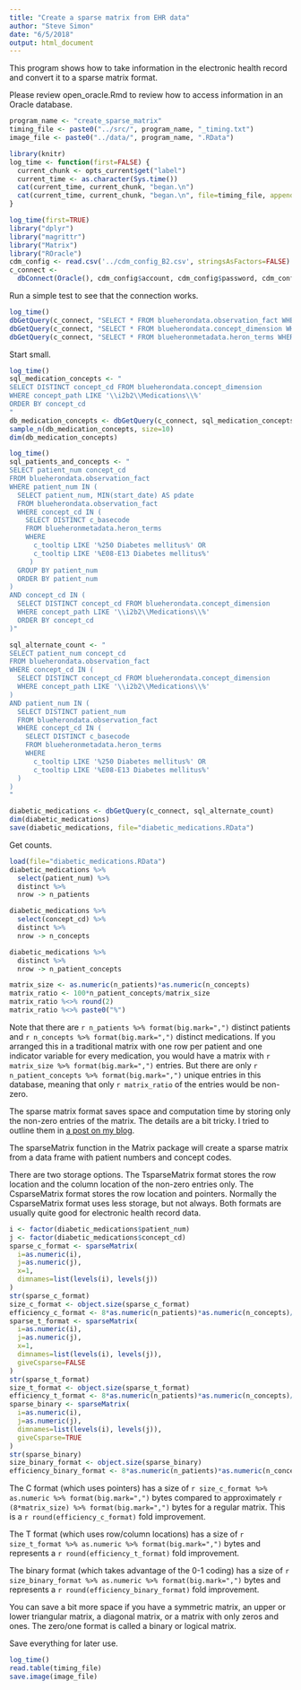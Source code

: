 ```yaml
---
title: "Create a sparse matrix from EHR data"
author: "Steve Simon"
date: "6/5/2018"
output: html_document
---
```


This program shows how to take information in the electronic health record and convert it to a sparse matrix format.

Please review open_oracle.Rmd to review how to access information in an Oracle database.

```r
program_name <- "create_sparse_matrix"
timing_file <- paste0("../src/", program_name, "_timing.txt")
image_file <- paste0("../data/", program_name, ".RData")

library(knitr)
log_time <- function(first=FALSE) {
  current_chunk <- opts_current$get("label")
  current_time <- as.character(Sys.time())
  cat(current_time, current_chunk, "began.\n")
  cat(current_time, current_chunk, "began.\n", file=timing_file, append=!first)
}
```

```r
log_time(first=TRUE)
library("dplyr")
library("magrittr")
library("Matrix")
library("ROracle")
cdm_config <- read.csv('../cdm_config_B2.csv', stringsAsFactors=FALSE)
c_connect <-
  dbConnect(Oracle(), cdm_config$account, cdm_config$password, cdm_config$access)
```

Run a simple test to see that the connection works. 

```r
log_time()
dbGetQuery(c_connect, "SELECT * FROM blueherondata.observation_fact WHERE rownum < 5")
dbGetQuery(c_connect, "SELECT * FROM blueherondata.concept_dimension WHERE rownum < 5")
dbGetQuery(c_connect, "SELECT * FROM blueheronmetadata.heron_terms WHERE rownum < 5")
```

Start small.

```r
log_time()
sql_medication_concepts <- "
SELECT DISTINCT concept_cd FROM blueherondata.concept_dimension
WHERE concept_path LIKE '\\i2b2\\Medications\\%'
ORDER BY concept_cd
"
db_medication_concepts <- dbGetQuery(c_connect, sql_medication_concepts)
sample_n(db_medication_concepts, size=10)
dim(db_medication_concepts)
```


```r
log_time()
sql_patients_and_concepts <- "
SELECT patient_num concept_cd
FROM blueherondata.observation_fact
WHERE patient_num IN (
  SELECT patient_num, MIN(start_date) AS pdate
  FROM blueherondata.observation_fact
  WHERE concept_cd IN (
    SELECT DISTINCT c_basecode 
    FROM blueheronmetadata.heron_terms
    WHERE
      c_tooltip LIKE '%250 Diabetes mellitus%' OR
      c_tooltip LIKE '%E08-E13 Diabetes mellitus%'
     )
  GROUP BY patient_num
  ORDER BY patient_num
)
AND concept_cd IN (
  SELECT DISTINCT concept_cd FROM blueherondata.concept_dimension
  WHERE concept_path LIKE '\\i2b2\\Medications\\%'
  ORDER BY concept_cd
)"

sql_alternate_count <- "
SELECT patient_num concept_cd
FROM blueherondata.observation_fact
WHERE concept_cd IN (
  SELECT DISTINCT concept_cd FROM blueherondata.concept_dimension
  WHERE concept_path LIKE '\\i2b2\\Medications\\%'
)
AND patient_num IN (
  SELECT DISTINCT patient_num
  FROM blueherondata.observation_fact
  WHERE concept_cd IN (
    SELECT DISTINCT c_basecode 
    FROM blueheronmetadata.heron_terms
    WHERE
      c_tooltip LIKE '%250 Diabetes mellitus%' OR
      c_tooltip LIKE '%E08-E13 Diabetes mellitus%'
  )
)
"

diabetic_medications <- dbGetQuery(c_connect, sql_alternate_count)
dim(diabetic_medications)
save(diabetic_medications, file="diabetic_medications.RData")
```

Get counts.

```r
load(file="diabetic_medications.RData")
diabetic_medications %>%
  select(patient_num) %>%
  distinct %>%
  nrow -> n_patients 

diabetic_medications %>%
  select(concept_cd) %>%
  distinct %>%
  nrow -> n_concepts 

diabetic_medications %>%
  distinct %>%
  nrow -> n_patient_concepts

matrix_size <- as.numeric(n_patients)*as.numeric(n_concepts)
matrix_ratio <- 100*n_patient_concepts/matrix_size
matrix_ratio %<>% round(2)
matrix_ratio %<>% paste0("%")
```

Note that there are `r n_patients %>% format(big.mark=",")` distinct patients and `r n_concepts %>% format(big.mark=",")` distinct medications. If you arranged this in a traditional matrix with one row per patient and one indicator variable for every medication, you would have a matrix with `r matrix_size %>% format(big.mark=",")` entries. But there are only `r n_patient_concepts %>% format(big.mark=",")` unique entries in this database, meaning that only `r matrix_ratio` of the entries would be non-zero.

The sparse matrix format saves space and computation time by storing only the non-zero entries of the matrix. The details are a bit tricky. I tried to outline them in [a post on my blog](http://blog.pmean.com/sparse-matrices/).

The sparseMatrix function in the Matrix package will create a sparse matrix from a data frame with patient numbers and concept codes.

There are two storage options. The TsparseMatrix format stores the row location and the column location of the non-zero entries only. The CsparseMatrix format stores the row location and pointers. Normally the CsparseMatrix format uses less storage, but not always. Both formats are usually quite good for electronic health record data.

```r
i <- factor(diabetic_medications$patient_num)
j <- factor(diabetic_medications$concept_cd)
sparse_c_format <- sparseMatrix(
  i=as.numeric(i),
  j=as.numeric(j),
  x=1,
  dimnames=list(levels(i), levels(j))
)
str(sparse_c_format)
size_c_format <- object.size(sparse_c_format)
efficiency_c_format <- 8*as.numeric(n_patients)*as.numeric(n_concepts)/size_c_format
sparse_t_format <- sparseMatrix(
  i=as.numeric(i),
  j=as.numeric(j),
  x=1,
  dimnames=list(levels(i), levels(j)),
  giveCsparse=FALSE
)
str(sparse_t_format)
size_t_format <- object.size(sparse_t_format)
efficiency_t_format <- 8*as.numeric(n_patients)*as.numeric(n_concepts)/size_t_format
sparse_binary <- sparseMatrix(
  i=as.numeric(i),
  j=as.numeric(j),
  dimnames=list(levels(i), levels(j)),
  giveCsparse=TRUE
)
str(sparse_binary)
size_binary_format <- object.size(sparse_binary)
efficiency_binary_format <- 8*as.numeric(n_patients)*as.numeric(n_concepts)/size_binary_format
```

The C format (which uses pointers) has a size of `r size_c_format %>% as.numeric %>% format(big.mark=",")` bytes compared to approximately `r (8*matrix_size) %>% format(big.mark=",")` bytes for a regular matrix. This is a `r round(efficiency_c_format)` fold improvement.

The T format (which uses row/column locations) has a size of `r size_t_format %>% as.numeric %>% format(big.mark=",")` bytes and represents a `r round(efficiency_t_format)` fold improvement.

The binary format (which takes advantage of the 0-1 coding) has a size of `r size_binary_format %>% as.numeric %>% format(big.mark=",")` bytes and represents a `r round(efficiency_binary_format)` fold improvement.

You can save a bit more space if you have a symmetric matrix, an upper or lower triangular matrix, a diagonal matrix, or a matrix with only zeros and ones. The zero/one format is called a binary or logical matrix.

Save everything for later use.

```r
log_time()
read.table(timing_file) 
save.image(image_file)
```
